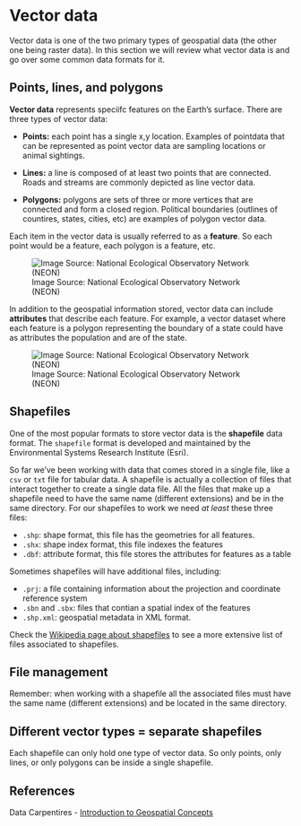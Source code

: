 # Vector data

Vector data is one of the two primary types of geospatial data (the other one being raster data). In this section we will review what vector data is and go over some common data formats for it.


## Points, lines, and polygons

**Vector data** represents speciifc features on the Earth's surface. There are three types of vector data:

- **Points:** each point has a single x,y location. Examples of pointdata that can be represented as point vector data are sampling locations or animal sightings.

- **Lines:** a line is composed of at least two points that are connected. Roads and streams are commonly depicted as line vector data. 

- **Polygons:** polygons are sets of three or more vertices that are connected and form a closed region. Political boundaries (outlines of countires, states, cities, etc) are examples of polygon vector data.

Each item in the vector data is usually referred to as a **feature**. 
So each point would be a feature, each polygon is a feature, etc. 

![Image Source: National Ecological Observatory Network (NEON)](/images/lesson-7-vector-data/point_line_poly.png)

In addition to the geospatial information stored, vector data can include **attributes** that describe each feature. 
For example, a vector dataset where each feature is a polygon representing the boundary of a state could have as attributes the population and are of the state.

![Image Source: National Ecological Observatory Network (NEON)](/images/lesson-7-vector-data/spatial-attribute-tables.png)

## Shapefiles

One of the most popular formats to store vector data is the **shapefile** data format. The `shapefile` format is developed and maintained by the Environmental Systems Research Institute (Esri).

So far we've been working with data that comes stored in a single file, like a `csv` or `txt` file for tabular data. A shapefile is actually a collection of files that interact together to create a single data file. All the files that make up a shapefile need to  have the same name (different extensions) and be in the same directory. For our shapefiles to work we need *at least* these three files:

- `.shp`: shape format, this file has the geometries for all features.
- `.shx`: shape index format, this file indexes the features
- `.dbf`: attribute format, this file stores the attributes for features as a table

Sometimes shapefiles will have additional files, including:

- `.prj`: a file containing information about the projection and coordinate reference system 
- `.sbn` and `.sbx`: files that contian a spatial index of the features
- `.shp.xml`: geospatial metadata in XML format. 

Check the [Wikipedia page about shapefiles](https://en.wikipedia.org/wiki/Shapefile) to see a more extensive list of files associated to shapefiles.

::: {.callout-caution}
## File management
Remember: when working with a shapefile all the associated files must have the same name (different extensions) and be located in the same directory. 
:::

::: {.callout-caution}
## Different vector types = separate shapefiles
Each shapefile can only hold one type of vector data. So only points, only lines, or only polygons can be inside a single shapefile. 
:::

<!--
## Acknowledgements
-->


## References

Data Carpentires - [Introduction to Geospatial Concepts](https://datacarpentry.org/organization-geospatial/aio.html) 